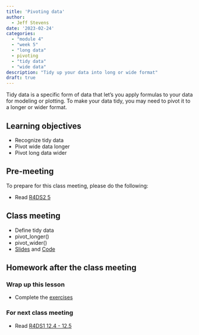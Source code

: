 ```yaml
---
title: 'Pivoting data'
author:
  - Jeff Stevens
date: '2023-02-24'
categories: 
  - "module 4"
  - "week 5"
  - "long data"
  - pivoting
  - "tidy data"
  - "wide data"
description: "Tidy up your data into long or wide format"
draft: true
---
```


Tidy data is a specific form of data that let's you apply formulas to your data for modeling or plotting. To make your data tidy, you may need to pivot it to a longer or wider format.

## Learning objectives

* Recognize tidy data
* Pivot wide data longer
* Pivot long data wider

## Pre-meeting

To prepare for this class meeting, please do the following:

* Read [R4DS2 5](https://r4ds.hadley.nz/data-tidy.html){target='_blank'}

## Class meeting

* Define tidy data
* pivot_longer()
* pivot_wider()
* [Slides](../../slides/15_pivoting.qmd){target="_blank"} and [Code](../../code/15_pivoting.html){target="_blank"}

## Homework after the class meeting
### Wrap up this lesson

* Complete the [exercises](https://its-ianr-shiny.unl.edu/users/jstevens5/dpavir2025/15_pivoting/){target='_blank'}

### For next class meeting

* Read [R4DS1 12.4 - 12.5](https://r4ds.had.co.nz/tidy-data.html#separating-and-uniting){target='_blank'}
